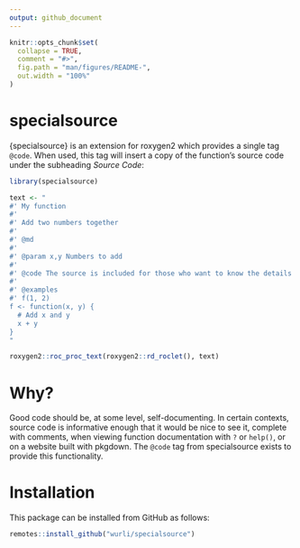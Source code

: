 ```yaml
---
output: github_document
---
```


<!-- README.md is generated from README.Rmd. Please edit that file -->

```r
knitr::opts_chunk$set(
  collapse = TRUE,
  comment = "#>",
  fig.path = "man/figures/README-",
  out.width = "100%"
)
```

# specialsource

<!-- badges: start -->
<!-- badges: end -->

{specialsource} is an extension for roxygen2 which provides a single tag
`@code`. When used, this tag will insert a copy of the function's source code
under the subheading *Source Code*:

```r
library(specialsource)

text <- "
#' My function
#' 
#' Add two numbers together
#' 
#' @md
#' 
#' @param x,y Numbers to add
#' 
#' @code The source is included for those who want to know the details
#' 
#' @examples
#' f(1, 2)
f <- function(x, y) {
  # Add x and y
  x + y
}
"

roxygen2::roc_proc_text(roxygen2::rd_roclet(), text)
```

# Why?

Good code should be, at some level, self-documenting. In certain contexts, source
code is informative enough that it would be nice to see it, complete with
comments, when viewing function documentation with `?` or `help()`, or on a 
website built with pkgdown. The `@code` tag from specialsource exists to provide 
this functionality.

# Installation

This package can be installed from GitHub as follows:
```r
remotes::install_github("wurli/specialsource")
```

